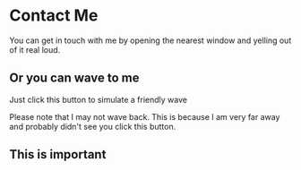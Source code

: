 
# Contact Me

You can get in touch with me by opening the nearest window and yelling out of it real loud.

## Or you can wave to me

Just click this button to simulate a friendly wave

<Wave />

Please note that I may not wave back. This is because I am very far away and probably didn't see you click this button.

<div style={{background: 'red'}}>

## This is important

</div>
